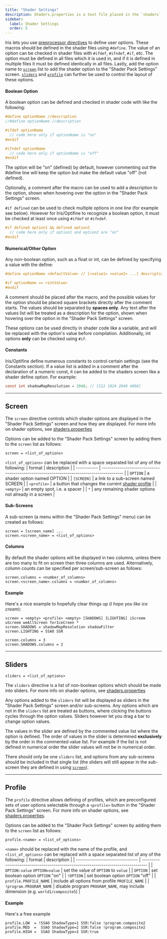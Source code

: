 ```yaml
---
title: "Shader Settings"
description: Shaders.properties is a text file placed in the `shaders` folder that allows for configuring many options of a shaderpack.
sidebar:
  label: Shader Settings
  order: 5
---
```



Iris lets you use [preprocessor directives](https://registry.khronos.org/OpenGL/specs/gl/GLSLangSpec.4.60.html#preprocessor) to define user options. These macros should be defined in the shader files using `#define`. The value of an option can be checked in shader files with `#ifdef`, `#ifndef`, `#if`, etc. The option must be defined in all files which it is used in, and if it is defined in multiple files it must be defined identically in all files. Lastly, add the option name to [`screen`](/reference/shadersproperties/screen) list to add the shader option to the "Shader Pack Settings" screen. [`sliders`](/reference/shadersproperties/sliders) and [`profile`](/reference/shadersproperties/profile) can further be used to control the layout of these options.

#### Boolean Option
A boolean option can be defined and checked in shader code with like the following:
```glsl
#define optionName //description
//#define optionName //description

#ifdef optionName
  // code here only if optionName is "on"
#endif

#ifndef optionName
  // code here only if optionName is "off"
#endif
```

The option will be "on" (defined) by default, however commenting out the #define line will keep the option but make the default value "off" (not defined).

Optionally, a comment after the macro can be used to add a description to the option, shown when hovering over the option in the "Shader Pack Settings" screen.

`#if defined` can be used to check multiple options in one line (for example see below). However for Iris/Optifine to recognize a boolean option, it must be checked at least once using `#ifdef` or `#ifndef`.
```glsl
#if defined option1 && defined option2
  // code here only if option1 and option2 are "on"
#endif
```

#### Numerical/Other Option
Any non-boolean option, such as a float or int, can be defined by specifying a value with the define:
```glsl
#define optionName <defaultValue> // [<value1> <value2> ...] description

#if optionName == <intValue>
#endif
```

A comment should be placed after the macro, and the possible values for the option should be placed square brackets directly after the comment starts. The values should be separated by **spaces only**. Any text after the values list will be treated as a description for the option, shown when hovering over the option in the "Shader Pack Settings" screen.

These options can be used directly in shader code like a variable, and will be replaced with the option's value before compilation. Additionally, int options **only** can be checked using `#if`.

#### Constants
Iris/Optifine define numerous constants to control certain settings (see the Constants section). If a value list is added in a comment after the declaration of a numeric const, it can be added to the shaders screen like a shader define option. For example:

```glsl
const int shadowMapResolution = 2048; // [512 1024 2048 4096]
```


---

## Screen
The `screen` directive controls which shader options are displayed in the "Shader Pack Settings" screen and how they are displayed. For more info on shader options, see [shaders.properties](/reference/shadersproperties/overview#shader-options)

Options can be added to the "Shader Pack Settings" screen by adding them to the `screen` list as follows:  
```
screen = <list_of_options>
```

`<list_of_options>` can be replaced with a space separated list of any of the following:
| format      | description                                                                              |
| ----------- | ---------------------------------------------------------------------------------------- |
| `OPTION`    | a shader option named OPTION                                                             |
| `[SCREEN]`  | a link to a sub-screen named SCREEN                                                      |
| `<profile>` | a button that changes the current [shader profile](/reference/shadersproperties/profile) |
| `<empty>`   | an empty spot, i.e. a spacer                                                             |
| `*`         | any remaining shader options not already in a screen                                     |



#### Sub-Screens
A sub-screen (a menu within the "Shader Pack Settings" menu) can be created as follows:
```
screen = [screen_name] ...
screen.<screen_name> = <list_of_options>
```

#### Columns
By default the shader options will be displayed in two columns, unless there are too many to fit on screen then three columns are used. Alternatively, column counts can be specified per screen/sub-screen as follows:
```
screen.columns = <number_of_columns>
screen.<screen_name>.columns = <number_of_columns>
```


#### Example
Here's a nice example to hopefully clear things up (*I hope you like ice cream*):
```properties
screen = <empty> <profile> <empty> [SHADOWS] [LIGHTING] iScreem uScreem weAllScreen forIceCreen *
screen.SHADOWS = shadowMapResolution shadowFilter
screen.LIGHTING = SSAO SSR

screen.columns = 3
screen.SHADOWS.columns = 2
```


---

## Sliders
```properties
sliders = <list_of_options>
```

The `sliders` directive is a list of non-boolean options which should be made into sliders. For more info on shader options, see [shaders.properties](/reference/shadersproperties/overview#shader-options)

Any options added to the `sliders` list will be displayed as sliders in the "Shader Pack Settings" screen and/or sub-screens. Any options which are not in the `sliders` list are treated as buttons, where clicking the buttons cycles through the option values. Sliders however let you drag a bar to change option values.

The values in the slider are defined by the commented value list where the option is defined. The order of values in the slider is determined **exclusively** by the order in the commented value list. For example if the list is not defined in numerical order the slider values will not be in numerical order.

There should only be one `sliders` list, and options from any sub-screens should be included in that single list (the sliders will still appear in the sub-screen they are defined in using [`screen`](/reference/shadersproperties/screen)).




---

## Profile

The `profile` directive allows defining of profiles, which are preconfigured sets of user options selectable through a `<profile>` button in the "Shader Pack Settings" screen. For more info on shader options, see [shaders.properties](/reference/shadersproperties/overview#shader-options).



Options can be added to the "Shader Pack Settings" screen by adding them to the `screen` list as follows:  
```
profile.<name> = <list_of_options>
```

`<name>` should be replaced with the name of the profile, and `<list_of_options>` can be replaced with a space separated list of any of the following:
| format                          | description                                                                      |
| ------------------------------- | -------------------------------------------------------------------------------- |
| `OPTION:value` `OPTION=value`   | set the value of `OPTION` to `value`                                             |
| `OPTION`                        | set boolean option `OPTION` "on"                                                 |
| `!OPTION`                       | set boolean option `OPTION` "off"                                                |
| `profile.PROFILE_NAME`          | include all options from profile `PROFILE_NAME`                                  |
| `!program.PROGRAM_NAME`         | disable program `PROGRAM_NAME`, may include dimension (e.g. `world1/composite5`) |


#### Example
Here's a free example
```properties
profile.LOW  = !SSAO ShadowType=1 SSR:false !program.composite2
profile.MED  =  SSAO ShadowType=2 SSR:false !program.composite2
profile.HIGH =  SSAO ShadowType=3 SSR:true
```